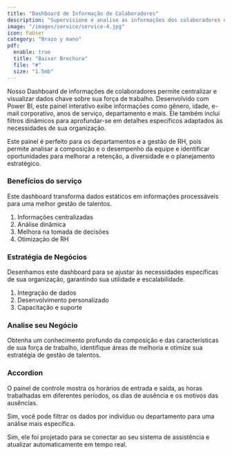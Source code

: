 ```yaml
---
title: "Dashboard de Informação de Colaboradores"
description: "Supervisione e analise as informações dos colaboradores em um único local centralizado."
image: "/images/service/service-4.jpg"
icon: FaUser
category: "Brazo y mano"
pdf:
  enable: true
  title: "Baixar Brochura"
  file: "#"
  size: "1.5mb"
---
```


Nosso Dashboard de informações de colaboradores permite centralizar e visualizar dados chave sobre sua força de trabalho. Desenvolvido com Power BI, este painel interativo exibe informações como gênero, idade, e-mail corporativo, anos de serviço, departamento e mais. Ele também inclui filtros dinâmicos para aprofundar-se em detalhes específicos adaptados às necessidades de sua organização.

Este painel é perfeito para os departamentos e a gestão de RH, pois permite analisar a composição e o desempenho da equipe e identificar oportunidades para melhorar a retenção, a diversidade e o planejamento estratégico.

### Benefícios do serviço

Este dashboard transforma dados estáticos em informações processáveis para uma melhor gestão de talentos.

1. Informações centralizadas
2. Análise dinâmica
3. Melhora na tomada de decisões
4. Otimização de RH

### Estratégia de Negócios

Desenhamos este dashboard para se ajustar às necessidades específicas de sua organização, garantindo sua utilidade e escalabilidade.

1. Integração de dados
2. Desenvolvimento personalizado
3. Capacitação e suporte

### Analise seu Negócio

Obtenha um conhecimento profundo da composição e das características de sua força de trabalho, identifique áreas de melhoria e otimize sua estratégia de gestão de talentos.

### Accordion

<Accordion client:load title="Quais dados este painel de controle pode exibir?">  

O painel de controle mostra os horários de entrada e saída, as horas trabalhadas em diferentes períodos, os dias de ausência e os motivos das ausências.

</Accordion>  

<Accordion client:load title="Posso buscar por departamento ou colaborador?">  

Sim, você pode filtrar os dados por indivíduo ou departamento para uma análise mais específica.

</Accordion>  

<Accordion client:load title="O painel é atualizado automaticamente com novos registros?">  

Sim, ele foi projetado para se conectar ao seu sistema de assistência e atualizar automaticamente em tempo real.

</Accordion>
